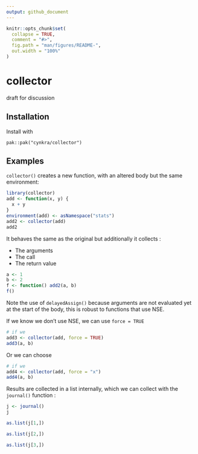```yaml
---
output: github_document
---
```


<!-- README.md is generated from README.Rmd. Please edit that file -->

```r
knitr::opts_chunk$set(
  collapse = TRUE,
  comment = "#>",
  fig.path = "man/figures/README-",
  out.width = "100%"
)
```

# collector

draft for discussion

## Installation

Install with

```
pak::pak("cynkra/collector")
```


## Examples

`collector()` creates a new function, with an altered body but the same environment:

```r
library(collector)
add <- function(x, y) {
  x + y
}
environment(add) <- asNamespace("stats")
add2 <- collector(add)
add2
```

It behaves the same as the original but additionally it collects :

* The arguments
* The call
* The return value

```r
a <- 1
b <- 2
f <- function() add2(a, b)
f()
```

Note the use of `delayedAssign()` because arguments are not evaluated yet
at the start of the body, this is robust to functions that use NSE.

If we know we don't use NSE, we can use `force = TRUE`

```r
# if we 
add3 <- collector(add, force = TRUE)
add3(a, b)
```

Or we can choose

```r
# if we 
add4 <- collector(add, force = "x")
add4(a, b)
```

Results are collected in a list internally, which we can collect with the `journal()`
function :

```r
j <- journal()
j

as.list(j[1,])

as.list(j[2,])

as.list(j[3,])
```


